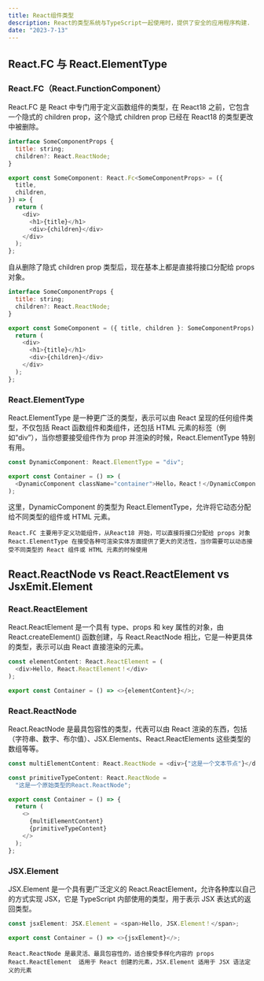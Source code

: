 ```yaml
---
title: React组件类型
description: React的类型系统与TypeScript一起使用时，提供了安全的应用程序构建.
date: "2023-7-13"
---
```


## React.FC 与 React.ElementType

### React.FC（React.FunctionComponent）

React.FC 是 React 中专门用于定义函数组件的类型，在 React18 之前，它包含一个隐式的 children prop，这个隐式 children prop 已经在 React18 的类型更改中被删除。

```js
interface SomeComponentProps {
  title: string;
  children?: React.ReactNode;
}

export const SomeComponent: React.Fc<SomeComponentProps> = ({
  title,
  children,
}) => {
  return (
    <div>
      <h1>{title}</h1>
      <div>{children}</div>
    </div>
  );
};
```

自从删除了隐式 children prop 类型后，现在基本上都是直接将接口分配给 props 对象。

```js
interface SomeComponentProps {
  title: string;
  children?: React.ReactNode;
}

export const SomeComponent = ({ title, children }: SomeComponentProps) => {
  return (
    <div>
      <h1>{title}</h1>
      <div>{children}</div>
    </div>
  );
};
```

### React.ElementType

React.ElementType 是一种更广泛的类型，表示可以由 React 呈现的任何组件类型，不仅包括 React 函数组件和类组件，还包括 HTML 元素的标签（例如“div”），当你想要接受组件作为 prop 并渲染的时候，React.ElementType 特别有用。

```js
const DynamicComponent: React.ElementType = "div";

export const Container = () => (
  <DynamicComponent className="container">Hello，React！</DynamicComponent>
);
```

这里，DynamicComponent 的类型为 React.ElementType，允许将它动态分配给不同类型的组件或 HTML 元素。

`React.FC 主要用于定义功能组件，从React18 开始，可以直接将接口分配给 props 对象`
`React.ElementType 在接受各种可渲染实体方面提供了更大的灵活性，当你需要可以动态接受不同类型的 React 组件或 HTML 元素的时候使用`

## React.ReactNode vs React.ReactElement vs JsxEmit.Element

### React.ReactElement

React.ReactElement 是一个具有 type、props 和 key 属性的对象，由 React.createElement() 函数创建，与 React.ReactNode 相比，它是一种更具体的类型，表示可以由 React 直接渲染的元素。

```js
const elementContent: React.ReactElement = (
  <div>Hello, React.ReactElement！</div>
);

export const Container = () => <>{elementContent}</>;
```

### React.ReactNode

React.ReactNode 是最具包容性的类型，代表可以由 React 渲染的东西，包括（字符串、数字、布尔值）、JSX.Elements、React.ReactElements 这些类型的数组等等。

```js
const multiElementContent: React.ReactNode = <div>{"这是一个文本节点"}</div>;

const primitiveTypeContent: React.ReactNode =
  "这是一个原始类型的React.ReactNode";

export const Container = () => {
  return (
    <>
      {multiElementContent}
      {primitiveTypeContent}
    </>
  );
};
```

### JSX.Element

JSX.Element 是一个具有更广泛定义的 React.ReactElement，允许各种库以自己的方式实现 JSX，它是 TypeScript 内部使用的类型，用于表示 JSX 表达式的返回类型。

```js
const jsxElement: JSX.Element = <span>Hello, JSX.Element！</span>;

export const Container = () => <>{jsxElement}</>;
```

`React.ReactNode 是最灵活、最具包容性的，适合接受多样化内容的 props`
`React.ReactElement  适用于 React 创建的元素，JSX.Element 适用于 JSX 语法定义的元素`

